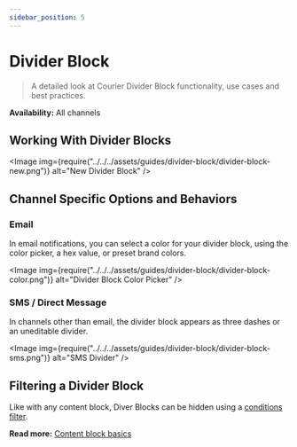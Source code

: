 ```yaml
---
sidebar_position: 5
---
```



# Divider Block

> A detailed look at Courier Divider Block functionality, use cases and best practices.

**Availability:** All channels

## Working With Divider Blocks

<Image
  img={require("../../../assets/guides/divider-block/divider-block-new.png")}
  alt="New Divider Block"
/>

## Channel Specific Options and Behaviors

### Email

In email notifications, you can select a color for your divider block, using the color picker, a hex value, or preset brand colors.

<Image
  img={require("../../../assets/guides/divider-block/divider-block-color.png")}
  alt="Divider Block Color Picker"
/>

### SMS / Direct Message

In channels other than email, the divider block appears as three dashes or an uneditable divider.

<Image
  img={require("../../../assets/guides/divider-block/divider-block-sms.png")}
  alt="SMS Divider"
/>

## Filtering a Divider Block 

Like with any content block, Diver Blocks can be hidden using a [conditions filter](../notification-settings/send-conditions.mdx#for-content-blocks).

**Read more:** [Content block basics](content-block-basics.mdx)
